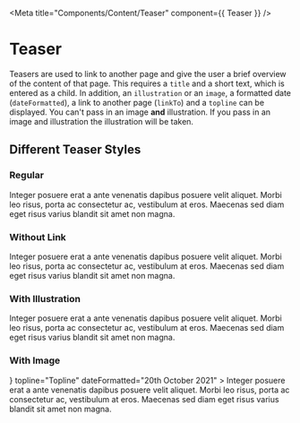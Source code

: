 
<Meta title="Components/Content/Teaser" component={{ Teaser }} />

# Teaser

Teasers are used to link to another page and give the user a brief overview of the content of that page.
This requires a `title` and a short text, which is entered as a child.
In addition, an `illustration` or an `image`, a formatted date (`dateFormatted`), a link to another page (`linkTo`) and a `topline` can be displayed.
You can't pass in an image **and** illustration. If you pass in an image and illustration the illustration will be taken.

<ArgsTable of={Teaser} />

## Different Teaser Styles

### Regular

<Canvas>
  <Story name="Regular">
    <Teaser title="Teaser Title" linkTo="#">
      Integer posuere erat a ante venenatis dapibus posuere velit aliquet. Morbi
      leo risus, porta ac consectetur ac, vestibulum at eros. Maecenas sed diam
      eget risus varius blandit sit amet non magna.
    </Teaser>
  </Story>
</Canvas>

### Without Link

<Canvas>
  <Story name="Without Link">
    <Teaser title="Teaser Title">
      Integer posuere erat a ante venenatis dapibus posuere velit aliquet. Morbi
      leo risus, porta ac consectetur ac, vestibulum at eros. Maecenas sed diam
      eget risus varius blandit sit amet non magna.
    </Teaser>
  </Story>
</Canvas>

### With Illustration

<Canvas>
  <Story name="With Illustration">
    <Teaser title="Teaser Title" linkTo="#" illustration="radar_030">
      Integer posuere erat a ante venenatis dapibus posuere velit aliquet. Morbi
      leo risus, porta ac consectetur ac, vestibulum at eros. Maecenas sed diam
      eget risus varius blandit sit amet non magna.
    </Teaser>
  </Story>
</Canvas>

### With Image

<Canvas>
  <Story name="With Image">
    <Teaser
      title="Teaser Title"
      linkTo="#"
      image={<img style={{ width: '100%' }} src={ExampleImage} alt="" />}
      topline="Topline"
      dateFormatted="20th October 2021"
    >
      Integer posuere erat a ante venenatis dapibus posuere velit aliquet. Morbi
      leo risus, porta ac consectetur ac, vestibulum at eros. Maecenas sed diam
      eget risus varius blandit sit amet non magna.
    </Teaser>
  </Story>
</Canvas>
